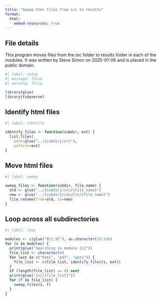 ```yaml
---
title: "Sweep html files from src to results"
format: 
  html:
    embed-resources: true
---
```


## File details

This program moves files from the src folder to results folder in each of the modules. It was written by Steve Simon on 2025-01-08 and is placed in the public domain. 

```r
#| label: setup
#| message: false
#| warning: false

library(glue)
library(tidyverse)
```

## Identify html files

```r
#| label: identify

identify_files <- function(subdir, ext) {
  list.files(
    path=glue("../{subdir}/src"),
    pattern=ext)
}
```

## Move html files

```r
#| label: sweep

sweep_files <- function(subdir, file_name) {
  old <- glue("../{subdir}/src/{file_name}")
  new <- glue("../{subdir}/results/{file_name}")
  file.rename(from=old, to=new)
}
```

## Loop across all subdirectories

```r
#| label: loop

modules <- c(glue("0{1:9}"), as.character(10:14))
for (s in modules) {
  print(glue("Searching in module {s}"))
  file_list <- character(0)
  for (ext in c("html", "pdf", "pptx")) {
    file_list <- c(file_list, identify_files(s, ext))
  }
  if (length(file_list) == 0) next
  print(glue("{s}/{file_list}"))
  for (f in file_list) {
    sweep_files(s, f)
  }
}
```
